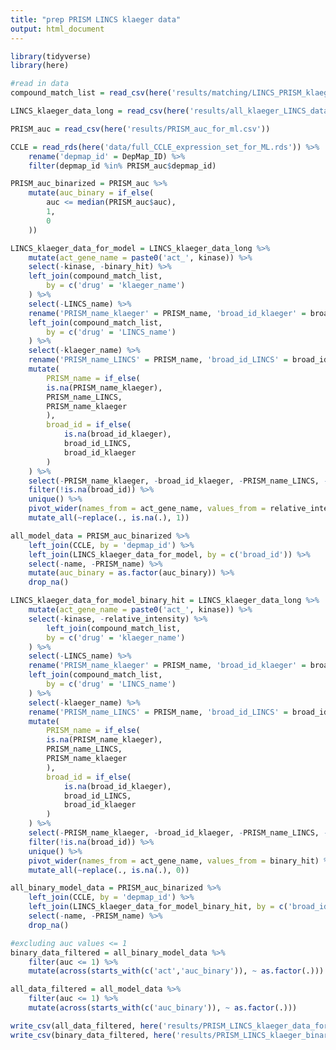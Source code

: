 ```yaml
---
title: "prep PRISM LINCS klaeger data"
output: html_document
---
```


```r
library(tidyverse)
library(here)

```

```r
#read in data 
compound_match_list = read_csv(here('results/matching/LINCS_PRISM_klaeger_combined_drug_matches_final.csv'))

LINCS_klaeger_data_long = read_csv(here('results/all_klaeger_LINCS_data_for_ml_long.csv'))

PRISM_auc = read_csv(here('results/PRISM_auc_for_ml.csv'))

CCLE = read_rds(here('data/full_CCLE_expression_set_for_ML.rds')) %>% 
	rename('depmap_id' = DepMap_ID) %>% 
	filter(depmap_id %in% PRISM_auc$depmap_id)

```

```r
PRISM_auc_binarized = PRISM_auc %>% 
	mutate(auc_binary = if_else(
		auc <= median(PRISM_auc$auc),
		1,
		0
	))

LINCS_klaeger_data_for_model = LINCS_klaeger_data_long %>% 
	mutate(act_gene_name = paste0('act_', kinase)) %>% 
	select(-kinase, -binary_hit) %>% 
	left_join(compound_match_list,
		by = c('drug' = 'klaeger_name')
	) %>% 
	select(-LINCS_name) %>% 
	rename('PRISM_name_klaeger' = PRISM_name, 'broad_id_klaeger' = broad_id) %>%
	left_join(compound_match_list,
		by = c('drug' = 'LINCS_name')
	) %>% 
	select(-klaeger_name) %>% 
	rename('PRISM_name_LINCS' = PRISM_name, 'broad_id_LINCS' = broad_id) %>% 
	mutate(
		PRISM_name = if_else(
		is.na(PRISM_name_klaeger),
		PRISM_name_LINCS,
		PRISM_name_klaeger
		),
		broad_id = if_else(
			is.na(broad_id_klaeger),
			broad_id_LINCS,
			broad_id_klaeger
		)
	) %>% 
	select(-PRISM_name_klaeger, -broad_id_klaeger, -PRISM_name_LINCS, -broad_id_LINCS) %>% 
	filter(!is.na(broad_id)) %>% 
	unique() %>% 
	pivot_wider(names_from = act_gene_name, values_from = relative_intensity) %>% 
	mutate_all(~replace(., is.na(.), 1))

all_model_data = PRISM_auc_binarized %>% 
	left_join(CCLE, by = 'depmap_id') %>% 
	left_join(LINCS_klaeger_data_for_model, by = c('broad_id')) %>% 
	select(-name, -PRISM_name) %>%
	mutate(auc_binary = as.factor(auc_binary)) %>% 
	drop_na()

LINCS_klaeger_data_for_model_binary_hit = LINCS_klaeger_data_long %>% 
	mutate(act_gene_name = paste0('act_', kinase)) %>% 
	select(-kinase, -relative_intensity) %>% 
		left_join(compound_match_list,
		by = c('drug' = 'klaeger_name')
	) %>% 
	select(-LINCS_name) %>% 
	rename('PRISM_name_klaeger' = PRISM_name, 'broad_id_klaeger' = broad_id) %>%
	left_join(compound_match_list,
		by = c('drug' = 'LINCS_name')
	) %>% 
	select(-klaeger_name) %>% 
	rename('PRISM_name_LINCS' = PRISM_name, 'broad_id_LINCS' = broad_id) %>% 
	mutate(
		PRISM_name = if_else(
		is.na(PRISM_name_klaeger),
		PRISM_name_LINCS,
		PRISM_name_klaeger
		),
		broad_id = if_else(
			is.na(broad_id_klaeger),
			broad_id_LINCS,
			broad_id_klaeger
		)
	) %>% 
	select(-PRISM_name_klaeger, -broad_id_klaeger, -PRISM_name_LINCS, -broad_id_LINCS) %>% 
	filter(!is.na(broad_id)) %>% 
	unique() %>%
	pivot_wider(names_from = act_gene_name, values_from = binary_hit) %>% 
	mutate_all(~replace(., is.na(.), 0))

all_binary_model_data = PRISM_auc_binarized %>% 
	left_join(CCLE, by = 'depmap_id') %>% 
	left_join(LINCS_klaeger_data_for_model_binary_hit, by = c('broad_id')) %>% 
	select(-name, -PRISM_name) %>% 
	drop_na()

#excluding auc values <= 1
binary_data_filtered = all_binary_model_data %>% 
	filter(auc <= 1) %>% 
	mutate(across(starts_with(c('act','auc_binary')), ~ as.factor(.)))

all_data_filtered = all_model_data %>% 
	filter(auc <= 1) %>% 
	mutate(across(starts_with(c('auc_binary')), ~ as.factor(.)))

write_csv(all_data_filtered, here('results/PRISM_LINCS_klaeger_data_for_ml_auc.csv'))
write_csv(binary_data_filtered, here('results/PRISM_LINCS_klaeger_binary_data_for_ml_auc.csv'))

```